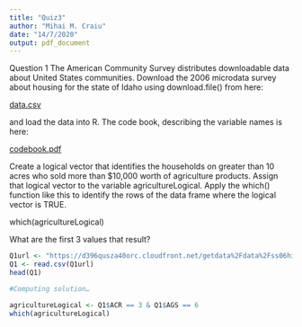 ```yaml
---
title: "Quiz3"
author: "Mihai M. Craiu"
date: "14/7/2020"
output: pdf_document
---
```


Question 1
The American Community Survey distributes downloadable data about United States communities. Download the 2006 microdata survey about housing for the state of Idaho using download.file() from here:

[data.csv](https://d396qusza40orc.cloudfront.net/getdata%2Fdata%2Fss06hid.csv)

and load the data into R. The code book, describing the variable names is here:

[codebook.pdf](https://d396qusza40orc.cloudfront.net/getdata%2Fdata%2FPUMSDataDict06.pdf)

Create a logical vector that identifies the households on greater than 10 acres who sold more than $10,000 worth of agriculture products. Assign that logical vector to the variable agricultureLogical. Apply the which() function like this to identify the rows of the data frame where the logical vector is TRUE.

which(agricultureLogical)

What are the first 3 values that result?

```R

Q1url <- "https://d396qusza40orc.cloudfront.net/getdata%2Fdata%2Fss06hid.csv"
Q1 <- read.csv(Q1url)
head(Q1)

#Computing solution…

agricultureLogical <- Q1$ACR == 3 & Q1$AGS == 6
which(agricultureLogical)
```
